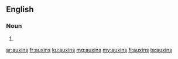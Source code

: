 ==English==

===Noun===
{{head|en|plural}}

# {{plural of|auxin|lang=en}}

[[ar:auxins]]
[[fr:auxins]]
[[ku:auxins]]
[[mg:auxins]]
[[my:auxins]]
[[fi:auxins]]
[[ta:auxins]]